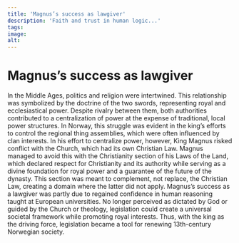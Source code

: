 ```yaml
---
title: 'Magnus’s success as lawgiver'
description: 'Faith and trust in human logic...'
tags:
image: 
alt: 
---
```



# Magnus’s success as lawgiver

<Container stil="initial side">
    In the Middle Ages, politics and religion were intertwined. This relationship was symbolized by the doctrine of the two swords, representing royal and ecclesiastical power. Despite rivalry between them, both authorities contributed to a centralization of power at the expense of traditional, local power structures. In Norway, this struggle was evident in the king’s efforts to control the regional thing assemblies, which were often influenced by clan interests. In his effort to centralize power, however, King Magnus risked conflict with the Church, which had its own Christian Law. Magnus managed to avoid this with the Christianity section of his Laws of the Land, which declared respect for Christianity and its authority while serving as a divine foundation for royal power and a guarantee of the future of the dynasty. This section was meant to complement, not replace, the Christian Law, creating a domain where the latter did not apply. Magnus’s success as a lawgiver was partly due to regained confidence in human reasoning taught at European universities. No longer perceived as dictated by God or guided by the Church or theology, legislation could create a universal societal framework while promoting royal interests. Thus, with the king as the driving force, legislation became a tool for renewing 13th-century Norwegian society.
</Container>

<Figure
    image="\images\section-buttons\Tingfarebolken.jpg"
    title="Represenation of the doctrine of the two swords from the codex from Lund."
    alt="Manuscript illumination of the doctrine of the two swords from a medieval codex."
>
</Figure>